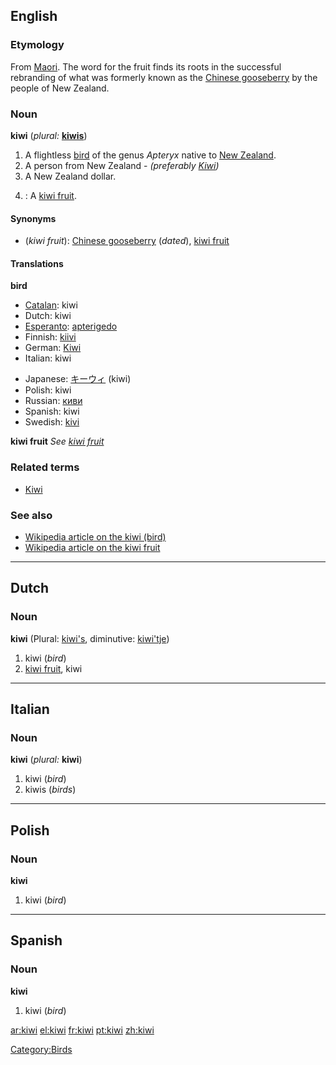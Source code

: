 :{{see|Kiwi}}
==English==

===Etymology===
From [[Maori]]. The word for the fruit finds its roots in the successful rebranding of what was formerly known as the [[Chinese gooseberry]] by the people of New Zealand.

===Noun===
'''kiwi'''  (''plural:'' '''[[kiwis]]''')

# A flightless [[bird]] of the genus ''Apteryx'' native to [[New Zealand]].
# A person from New Zealand  - ''(preferably [[Kiwi]])''
# A New Zealand dollar.
# {{US}}: A [[kiwi fruit]].

====Synonyms====
*(''kiwi fruit''): [[Chinese gooseberry]] (''dated''), [[kiwi fruit]]

====Translations====

'''bird'''
{{top}}
*[[Catalan]]: kiwi {{m}}
*Dutch: kiwi {{m}}
*[[Esperanto]]: [[apterigedo]]
*Finnish: [[kiivi]]
*German: [[Kiwi]] {{m}}
*Italian: kiwi {{m}}
{{mid}}
*Japanese: [[キーウィ]] (kiwi)
*Polish: kiwi
*Russian: [[киви]] {{n}}
*Spanish: kiwi {{m}}
*Swedish: [[kivi]] {{n}}
{{bottom}}

'''kiwi fruit'''
''See [[kiwi fruit]]''

===Related terms===
*[[Kiwi]]

===See also===
*[[w:kiwi|Wikipedia article on the kiwi (bird)]]
*[[w:kiwi_fruit|Wikipedia article on the kiwi fruit]]

----
==Dutch==
===Noun===
'''kiwi''' (Plural: [[kiwi's]], diminutive: [[kiwi'tje]])

#kiwi (''bird'')
#[[kiwi fruit]], kiwi

----
==Italian==
===Noun===
'''kiwi''' {{m}} (''plural:'' '''kiwi''')

#kiwi (''bird'')
#kiwis (''birds'')

----
==Polish==
===Noun===
'''kiwi'''

#kiwi (''bird'')

----
==Spanish==
===Noun===
'''kiwi''' {{m}}

#kiwi (''bird'')

[[Category:Birds]]

[[ar:kiwi]]
[[el:kiwi]]
[[fr:kiwi]]
[[pt:kiwi]]
[[zh:kiwi]]